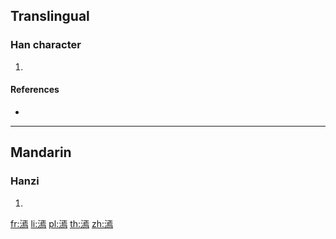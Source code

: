 {{character info/new}}
==Translingual==

===Han character===
{{Han char|rn=85|rad=水|as=11|sn=14|four=31127|canj=EMYF}}

# {{defn|Han|sort=水11}}

====References====
* {{Han ref|kx=0647.150|dkj=18180|dj=1057.140|hdz=31713.010|uh=6F39|ud=28473|bh=E2B1|bd=58033}}

----

==Mandarin==

===Hanzi===
{{cmn-hanzi|pin=[[liú]] ([[liu2]]), [[yān]] ([[yan1]])|wg=liu<sup>2</sup>, yen<sup>1</sup>}}

# {{defn|lang=cmn|sort=水11}}

[[fr:漹]]
[[li:漹]]
[[pl:漹]]
[[th:漹]]
[[zh:漹]]